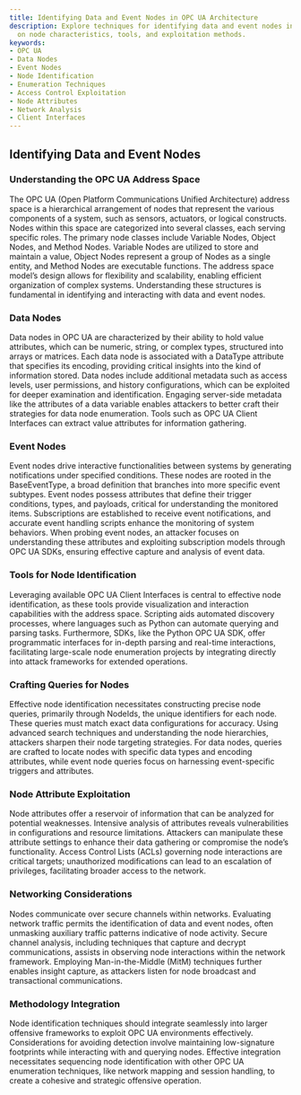 ```yaml
---
title: Identifying Data and Event Nodes in OPC UA Architecture
description: Explore techniques for identifying data and event nodes in OPC UA, focusing
  on node characteristics, tools, and exploitation methods.
keywords:
- OPC UA
- Data Nodes
- Event Nodes
- Node Identification
- Enumeration Techniques
- Access Control Exploitation
- Node Attributes
- Network Analysis
- Client Interfaces
---
```


## Identifying Data and Event Nodes

### Understanding the OPC UA Address Space

The OPC UA (Open Platform Communications Unified Architecture) address space is a hierarchical arrangement of nodes that represent the various components of a system, such as sensors, actuators, or logical constructs. Nodes within this space are categorized into several classes, each serving specific roles. The primary node classes include Variable Nodes, Object Nodes, and Method Nodes. Variable Nodes are utilized to store and maintain a value, Object Nodes represent a group of Nodes as a single entity, and Method Nodes are executable functions. The address space model’s design allows for flexibility and scalability, enabling efficient organization of complex systems. Understanding these structures is fundamental in identifying and interacting with data and event nodes.

### Data Nodes

Data nodes in OPC UA are characterized by their ability to hold value attributes, which can be numeric, string, or complex types, structured into arrays or matrices. Each data node is associated with a DataType attribute that specifies its encoding, providing critical insights into the kind of information stored. Data nodes include additional metadata such as access levels, user permissions, and history configurations, which can be exploited for deeper examination and identification. Engaging server-side metadata like the attributes of a data variable enables attackers to better craft their strategies for data node enumeration. Tools such as OPC UA Client Interfaces can extract value attributes for information gathering.

### Event Nodes

Event nodes drive interactive functionalities between systems by generating notifications under specified conditions. These nodes are rooted in the BaseEventType, a broad definition that branches into more specific event subtypes. Event nodes possess attributes that define their trigger conditions, types, and payloads, critical for understanding the monitored items. Subscriptions are established to receive event notifications, and accurate event handling scripts enhance the monitoring of system behaviors. When probing event nodes, an attacker focuses on understanding these attributes and exploiting subscription models through OPC UA SDKs, ensuring effective capture and analysis of event data.

### Tools for Node Identification

Leveraging available OPC UA Client Interfaces is central to effective node identification, as these tools provide visualization and interaction capabilities with the address space. Scripting aids automated discovery processes, where languages such as Python can automate querying and parsing tasks. Furthermore, SDKs, like the Python OPC UA SDK, offer programmatic interfaces for in-depth parsing and real-time interactions, facilitating large-scale node enumeration projects by integrating directly into attack frameworks for extended operations.

### Crafting Queries for Nodes

Effective node identification necessitates constructing precise node queries, primarily through NodeIds, the unique identifiers for each node. These queries must match exact data configurations for accuracy. Using advanced search techniques and understanding the node hierarchies, attackers sharpen their node targeting strategies. For data nodes, queries are crafted to locate nodes with specific data types and encoding attributes, while event node queries focus on harnessing event-specific triggers and attributes.

### Node Attribute Exploitation

Node attributes offer a reservoir of information that can be analyzed for potential weaknesses. Intensive analysis of attributes reveals vulnerabilities in configurations and resource limitations. Attackers can manipulate these attribute settings to enhance their data gathering or compromise the node’s functionality. Access Control Lists (ACLs) governing node interactions are critical targets; unauthorized modifications can lead to an escalation of privileges, facilitating broader access to the network.

### Networking Considerations

Nodes communicate over secure channels within networks. Evaluating network traffic permits the identification of data and event nodes, often unmasking auxiliary traffic patterns indicative of node activity. Secure channel analysis, including techniques that capture and decrypt communications, assists in observing node interactions within the network framework. Employing Man-in-the-Middle (MitM) techniques further enables insight capture, as attackers listen for node broadcast and transactional communications.

### Methodology Integration

Node identification techniques should integrate seamlessly into larger offensive frameworks to exploit OPC UA environments effectively. Considerations for avoiding detection involve maintaining low-signature footprints while interacting with and querying nodes. Effective integration necessitates sequencing node identification with other OPC UA enumeration techniques, like network mapping and session handling, to create a cohesive and strategic offensive operation.